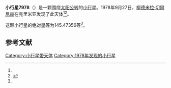{{Infobox planet
| bgcolour = #FFFFC0
| name = 7978 Niknesterov
| symbol = 
| image = 
| caption = 
| discovery = yes
| discovery_ref = 
| discoverer = [[柳德米拉·切爾尼赫|柳德米拉·切爾尼赫]]
| discovery_site = [[克里米亚|克里米亚]] 
| discovered = 1978年9月27日
| designations = yes
| mp_name = 
| named_after = 
| alt_names = 1978 SR4/ 1981 QY4
| mp_category = [[主带小行星|主带小行星]]
| orbit_ref = <ref name="a">[http://ssd.jpl.nasa.gov/sbdb.cgi?sstr=7978 7978 Niknesterov] {{Wayback|url=http://ssd.jpl.nasa.gov/sbdb.cgi?sstr=7978 |date=20201124030147 }}，小行星數據庫瀏覽器（JPL Small-Body Database Browser）－[[美国国家航空航天局|美国国家航空航天局]]喷气推进实验室</ref>
| epoch = 2456400.5 (2013年4月18日更新)
| aphelion = {{convert|2.4734646|AU|km|3|abbr=on|lk=out}}
| perihelion = {{convert|1.8314870|AU|km|3|abbr=on}}
| semimajor = {{convert|2.1524758|AU|km|3|abbr=on}}
| eccentricity = 0.1491254
| period = 1153.4688 [[日|日]]<br />3.16[[儒略年|儒略年]]
| avg_speed = 
| inclination = 1.03152
| asc_node = 213.87833
| mean_anomaly = 
| arg_peri = 145.47356
| satellites = 
| physical_characteristics = yes
| dimensions = 
| mass = 
| density = 
| surface_grav = 
| escape_velocity = 
| sidereal_day = 
| axial_tilt = 
| pole_ecliptic_lat = 
| pole_ecliptic_lon = 
| albedo = 
| temperatures= 
| temp_name1 = 
| mean_temp_1 = 
| max_temp_1 = 
| temp_name2 = 
| max_temp_2 = 
| spectral_type = 
| abs_magnitude = 145.47356
}}

'''小行星7978'''（{{lang-en|7978 Niknesterov}}）是一颗围绕[[太阳|太阳]][[公转|公转]]的[[小行星|小行星]]。1978年9月27日，[[柳德米拉·切爾尼赫|柳德米拉·切爾尼赫]]在克里米亚发现了此天体<ref name="a" /><ref>{{cite news|title=小行星列表|url=http://cfa-www.harvard.edu/iau/lists/NumberedMPs.txt|accessdate=2013-07-08|newspaper=哈佛大学|archive-date=2008-05-17|archive-url=https://web.archive.org/web/20080517010638/http://cfa-www.harvard.edu/iau/lists/NumberedMPs.txt|dead-url=no}}</ref>。

这颗小行星的[[绝对星等|绝对星等]]为145.47356等<ref name="a" />。

==参考文献==
{{reflist}}
{{Minor Planet Number|[[小行星7977|小行星7977]]|[[小行星7979|小行星7979]]}}

{{小天体}}

[[Category:小行星带天体|Category:小行星带天体]]
[[Category:1978年发现的小行星|Category:1978年发现的小行星]]

{{asteroid-stub}}